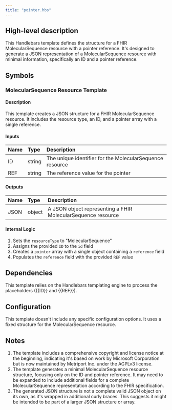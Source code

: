 ```yaml
---
title: "pointer.hbs"
---
```


## High-level description
This Handlebars template defines the structure for a FHIR MolecularSequence resource with a pointer reference. It's designed to generate a JSON representation of a MolecularSequence resource with minimal information, specifically an ID and a pointer reference.

## Symbols

### MolecularSequence Resource Template
#### Description
This template creates a JSON structure for a FHIR MolecularSequence resource. It includes the resource type, an ID, and a pointer array with a single reference.

#### Inputs
| Name | Type | Description |
|:-----|:-----|:------------|
| ID | string | The unique identifier for the MolecularSequence resource |
| REF | string | The reference value for the pointer |

#### Outputs
| Name | Type | Description |
|:-----|:-----|:------------|
| JSON | object | A JSON object representing a FHIR MolecularSequence resource |

#### Internal Logic
1. Sets the `resourceType` to "MolecularSequence"
2. Assigns the provided `ID` to the `id` field
3. Creates a `pointer` array with a single object containing a `reference` field
4. Populates the `reference` field with the provided `REF` value

## Dependencies
This template relies on the Handlebars templating engine to process the placeholders ({{ID}} and {{REF}}).

## Configuration
This template doesn't include any specific configuration options. It uses a fixed structure for the MolecularSequence resource.

## Notes
1. The template includes a comprehensive copyright and license notice at the beginning, indicating it's based on work by Microsoft Corporation but is now maintained by Metriport Inc. under the AGPLv3 license.
2. The template generates a minimal MolecularSequence resource structure, focusing only on the ID and pointer reference. It may need to be expanded to include additional fields for a complete MolecularSequence representation according to the FHIR specification.
3. The generated JSON structure is not a complete valid JSON object on its own, as it's wrapped in additional curly braces. This suggests it might be intended to be part of a larger JSON structure or array.